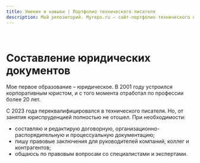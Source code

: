 ```yaml
---
title: Умения и навыки | Портфолио технического писателя
description: Мой репозиторий. Myrepo.ru – сайт-портфолио технического писателя
---
```


<br />

# Составление юридических документов

Мое первое образование – юридическое. В 2001 году устроился корпоративным юристом, и с того момента отработал по профессии более 20 лет.

С 2023 года переквалифицировался в технического писателя. Но, от занятия юриспруденцией полностью не отошел. При необходимости: 

- составляю и редактирую договорную, организационно-распорядительную и процессуальную документацию;
- пишу правовые заключения для руководителей компаний, коллег и контрагентов;
- общаюсь по правовым вопросам со специалистами и экспертами.
